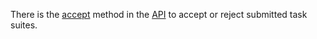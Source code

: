 <Cut title="Is it possible to automate the acceptance of the results? For example, I had a task where I asked Tolokers to upload a video. I want to reject all the results if nothing uploaded or the uploaded file is not video.">

There is the [accept](/docs-new/accept) method in the [API](/docs-new/api/) to accept or reject submitted task suites.

</Cut>
